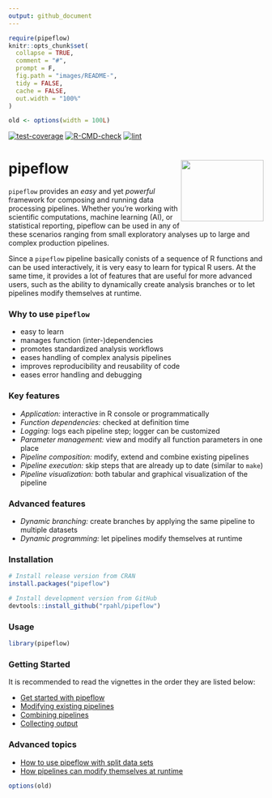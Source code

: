```yaml
---
output: github_document
---
```


<!-- README.md is generated from README.Rmd. Please edit that file -->

```r
require(pipeflow)
knitr::opts_chunk$set(
  collapse = TRUE,
  comment = "#",
  prompt = F,
  fig.path = "images/README-",
  tidy = FALSE,
  cache = FALSE,
  out.width = "100%"
)

old <- options(width = 100L)
```

<!-- badges: start -->

[![test-coverage](https://github.com/rpahl/pipeflow/actions/workflows/test-coverage.yaml/badge.svg)](https://github.com/rpahl/pipeflow/actions/workflows/test-coverage.yaml)
[![R-CMD-check](https://github.com/rpahl/pipeflow/actions/workflows/check-standard.yaml/badge.svg)](https://github.com/rpahl/pipeflow/actions/workflows/check-standard.yaml)
[![lint](https://github.com/rpahl/pipeflow/actions/workflows/lint.yaml/badge.svg)](https://github.com/rpahl/pipeflow/actions/workflows/lint.yaml)

<!-- badges: end -->

# pipeflow <img src="man/figures/logo.png" align="right" width="163" height="121"/>

`pipeflow` provides an *easy* and yet *powerful* framework for composing and
running data processing pipelines.
Whether you're working with scientific computations, machine learning (AI), or
statistical reporting, pipeflow can be used in any of these scenarios
ranging from small exploratory analyses up to large and complex production
pipelines.

Since a `pipeflow` pipeline basically conists of a sequence of R functions and
can be used interactively, it is very easy to learn for typical R users.
At the same time, it provides a lot of features that are useful for more
advanced users, such as the ability to dynamically create analysis branches
or to let pipelines modify themselves at runtime.

### Why to use `pipeflow`

* easy to learn
* manages function (inter-)dependencies
* promotes standardized analysis workflows
* eases handling of complex analysis pipelines
* improves reproducibility and reusability of code
* eases error handling and debugging

### Key features

* *Application:* interactive in R console or programmatically
* *Function dependencies:* checked at definition time
* *Logging:* logs each pipeline step; logger can be customized
* *Parameter management:* view and modify all function parameters in one place
* *Pipeline composition:* modify, extend and combine existing pipelines
* *Pipeline execution:* skip steps that are already up to date (similar to `make`)
* *Pipeline visualization:* both tabular and graphical visualization of the pipeline

### Advanced features

* *Dynamic branching:* create branches by applying the same pipeline to multiple datasets
* *Dynamic programming:* let pipelines modify themselves at runtime


### Installation

```r
# Install release version from CRAN
install.packages("pipeflow")

# Install development version from GitHub
devtools::install_github("rpahl/pipeflow")
```


### Usage

```r
library(pipeflow)
```

### Getting Started

It is recommended to read the vignettes in the order they are listed below:

* [Get started with pipeflow](https://rpahl.github.io/pipeflow/articles/get-started.html)
* [Modifying existing pipelines](https://rpahl.github.io/pipeflow/articles/modify-pipeline.html)
* [Combining pipelines](https://rpahl.github.io/pipeflow/articles/combine-pipelines.html)
* [Collecting output](https://rpahl.github.io/pipeflow/articles/collect-output.html)


### Advanced topics

* [How to use pipeflow with split data sets](https://rpahl.github.io/pipeflow/articles/split-and-combine.html)
* [How pipelines can modify themselves at runtime](https://rpahl.github.io/pipeflow/articles/self-modify-pipeline.html)


```r
options(old)
```